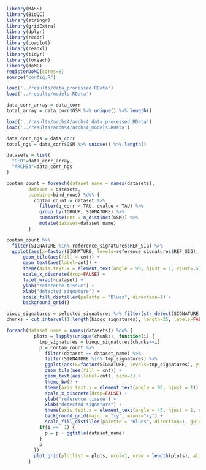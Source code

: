 ```r
library(MASS)
library(BioQC)
library(stringr)
library(gridExtra)
library(dplyr)
library(readr)
library(cowplot)
library(readxl)
library(tidyr)
library(foreach)
library(doMC)
registerDoMC(cores=8)
source("config.R")
```

```r
load('../results/data_processed.RData')
load('../results/models.RData')

data_corr_array = data_corr 
total_array = data_corr$GSM %>% unique() %>% length()

load('../results/archs4/archs4_data_processed.RData')
load('../results/archs4/archs4_models.RData')

data_corr_ngs = data_corr 
total_ngs = data_corr$GSM %>% unique() %>% length()

datasets = list(
  "GEO"=data_corr_array,
  "ARCHS4"=data_corr_ngs
)
```

```r
contam_count = foreach(dataset_name = names(datasets),
        dataset = datasets,
        .combine=bind_rows) %do% {
          contam_count = dataset %>%
            filter(q_corr < TAU, qvalue < TAU) %>% 
            group_by(TGROUP, SIGNATURE) %>%
            summarise(cnt = n_distinct(GSM)) %>%
            mutate(dataset=dataset_name)
        }
```

```r
contam_count %>%
  filter(SIGNATURE %in% reference_signatures$REF_SIG) %>%
  ggplot(aes(x=factor(SIGNATURE, levels=reference_signatures$REF_SIG), y=TGROUP)) +
      geom_tile(aes(fill = cnt)) +
      geom_text(aes(label=cnt)) +
      theme(axis.text.x = element_text(angle = 90, hjust = 1, vjust=.5)) +
      scale_x_discrete(drop=FALSE) +
      facet_wrap(~dataset) + 
      ylab("reference tissue") +
      xlab("detected signature") + 
      scale_fill_distiller(palette = "Blues", direction=1) + 
      background_grid()
```

```r
bioqc_signatures = selected_signatures %>% filter(str_detect(SIGNATURE, 'BIOQC')) %>% pull("SIGNATURE")
chunks = cut_interval(1:length(bioqc_signatures), length=25, labels=FALSE)

foreach(dataset_name = names(datasets)) %do% {
          plots = lapply(unique(chunks), function(i) {
            tmp_signatures = bioqc_signatures[chunks==i]
            p = contam_count %>%
              filter(dataset == dataset_name) %>% 
              filter(SIGNATURE %in% tmp_signatures) %>%
              ggplot(aes(x=factor(SIGNATURE, levels=tmp_signatures), y=TGROUP)) +
              geom_tile(aes(fill = cnt)) +
              geom_text(aes(label=cnt), size=3) +
              theme_bw() + 
              theme(axis.text.x = element_text(angle = 90, hjust = 1)) +
              scale_x_discrete(drop=FALSE) +
              ylab("reference tissue") +
              xlab("detected signature") +
              theme(axis.text.x = element_text(angle = 45, hjust = 1, size=10)) +
              background_grid(major = "xy", minor="xy") + 
              scale_fill_distiller(palette = "Blues", direction=1, guide = FALSE)
            if(i ==  1) {
              p = p + ggtitle(dataset_name)
            }
            p
          })
          plot_grid(plotlist = plots, ncol=1, nrow = length(plots), align = "h")
        }
```

